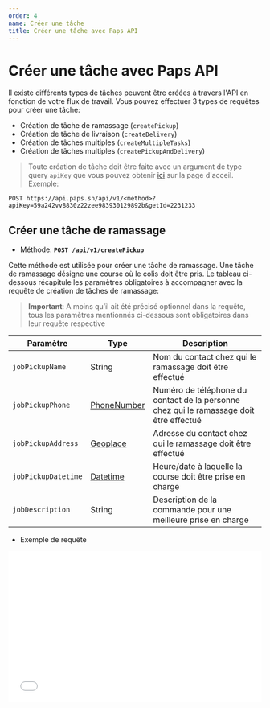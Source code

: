 ```yaml
---
order: 4
name: Créer une tâche
title: Créer une tâche avec Paps API
---
```


# Créer une tâche avec Paps API

Il existe différents types de tâches peuvent être créées à travers l'API en fonction de votre flux de travail. Vous pouvez effectuer 3 types de requêtes pour créer une tâche:

- Création de tâche de ramassage (`createPickup`)
- Création de tâche de livraison (`createDelivery`)
- Création de tâches multiples (`createMultipleTasks`)
- Création de tâches multiples (`createPickupAndDelivery`)

> Toute création de tâche doit être faite avec un argument de type query `apiKey` que vous pouvez
> obtenir [ici](/#commencez-à-utiliser-paps-api) sur la page d'acceil. Exemple:

`POST https://api.paps.sn/api/v1/<method>?apiKey=59a242vv8830z22zee983930129892b&getId=2231233`

## Créer une tâche de ramassage

- Méthode: **`POST /api/v1/createPickup`**

Cette méthode est utilisée pour créer une tâche de ramassage. Une tâche de ramassage désigne une course où le colis doit être pris. Le tableau ci-dessous récapitule les paramètres obligatoires à accompagner avec la requête de création de tâches de ramassage:

> **Important**: A moins qu’il ait été précisé optionnel
> dans la requête, tous les paramètres mentionnés ci-dessous sont
> obligatoires dans leur requête respective

| Paramètre           | Type                                          | Description                                                                            |
| ------------------- | --------------------------------------------- | -------------------------------------------------------------------------------------- |
| `jobPickupName`     | String                                        | Nom du contact chez qui le ramassage doit être effectué                                |
| `jobPickupPhone`    | [PhoneNumber](/#types-et-formats-des-donnees) | Numéro de téléphone du contact de la personne chez qui le ramassage doit être effectué |
| `jobPickupAddress`  | [Geoplace](/#types-et-formats-des-donnees)    | Adresse du contact chez qui le ramassage doit être effectué                            |
| `jobPickupDatetime` | [Datetime](/#types-et-formats-des-donnees)    | Heure/date à laquelle la course doit être prise en charge                              | ` |
| `jobDescription`    | String                                        | Description de la commande pour une meilleure prise en charge                          |

- Exemple de requête

<p>
  <iframe
    src="//api.apiembed.com/?source=https://raw.githubusercontent.com/paps-app/request-api-exemple/master/PickupTask.json&targets=shell:curl,node:unirest,java:unirest,python:requests,ruby:native,objc:nsurlsession,go:native,java:okhttp,node:native,javascript:jquery,php:http1,csharp:restsharp"
    frameBorder="0"
    scrolling="no"
    width="100%"
    height="300px"
    seamless
  />
</p>

## Créer une tâche de livraison

- Méthode: **`POST /api/v1/createDelivery`**

Cette méthode est utilisée pour créer une tâche de livraison. Une tâche de livraison désigne une course où le colis doit être déposé. Elle est donc souvent précédée et liée à une tâche de ramassage. Le tableau ci-dessous récapitule les paramètres à accompagner avec la requête de création de tâches de livraison:

| Paramètre             | Type                                          | Description                                                                             |
| --------------------- | --------------------------------------------- | --------------------------------------------------------------------------------------- |
| `customerUsername`    | String                                        | Nom du contact chez qui la livraison doit être effectuée                                |
| `customerPhone`       | [PhoneNumber](/#types-et-formats-des-donnees) | Numéro de téléphone du contact de la personne chez qui la livraison doit être effectuée |
| `jobPickupPhone`      | [PhoneNumber](/#types-et-formats-des-donnees) | Numéro de téléphone du contact de la personne chez qui le ramassage a été déjà effectué |
| `customerAddress`     | [Geoplace](/#types-et-formats-des-donnees)    | Adresse du contact chez qui la livraison doit être effectuée                            |
| `jobDeliveryDatetime` | [Datetime](/#types-et-formats-des-donnees)    | Heure/date à laquelle la course doit être prise en charge                               |
| `jobDescription`      | String                                        | Description de la commande pour une meilleure prise en charge                           |

- Exemple de requête

<p>
  <iframe
    src="//api.apiembed.com/?source=https://raw.githubusercontent.com/paps-app/request-api-exemple/master/DeliveryTask.json&targets=shell:curl,node:unirest,java:unirest,python:requests,ruby:native,objc:nsurlsession,go:native,java:okhttp,node:native,javascript:jquery,php:http1,csharp:restsharp"
    frameBorder="0"
    scrolling="no"
    width="100%"
    height="300px"
    seamless
  />
</p>

- Exemple de réponse

```
{
  "payload": {
    "message": "The task has been created.",
    "status": 200,
    "data": {
      "job_id": 22726428,
      "job_hash": "26a453fdc6dd79eda5a0fb994a16614f",
      "customer_address": "Ouest Foire, Dakar, Sénégal",
      "job_token": "2272642815403757852833068",
      "tracking_link": "https://k7ggd.app.goo.gl/SGP49G",
      "pickupAddressNotFound": false,
      "deliveryAddressNotFound": false
    }
  }
}
```

## Création de tâches multiples et liées

- Méthode: **`POST /api/v1/createMultipleTasks`**

Celle-ci est la methode utilisée pour démarrer plusieurs courses liées. Les courses liées peuvent contenir non seulement plusieurs points ramassage et livraison mais peuvent être programmées sur plusieurs jours. Les informations sur chaque course sont contenues dans un tableau d’objet et sont envoyées en forme JSON.

| Paramètre    | Type                                             | Description                                                                                   |
| ------------ | ------------------------------------------------ | --------------------------------------------------------------------------------------------- |
| `pickups`    | Array of [Pickups Object](#pickups-object)       | Tableau d'objet de pickups. Chaque objet contient les informations d'un pickup (ramassage)    |
| `deliveries` | Array of [Deliveries Object](#deliveries-object) | Tableau d'objet de delivery. Chaque objet contient les informations d'un delivery (livraison) |

### Pickups Object

Ceci est l'objet retrançant toutes les informations que doit contenir un `objet pickup`.

| Paramètre         | Type                                          | Description                                                   |
| ----------------- | --------------------------------------------- | ------------------------------------------------------------- |
| `address`         | [Geoplace](/#types-et-formats-des-donnees)    | Adresse du pickup                                             |
| `time`            | [Datetime](/#types-et-formats-des-donnees)    | Date et heure à laquelle le pickup doit être fait             |
| `phone`           | [PhoneNumber](/#types-et-formats-des-donnees) | Numéro de téléphone de la personne à contacter pour le pickup |
| `name`            | `String`                                      | Nom du contact chez qui le pickup doit être effectué          |
| `job_description` | `String`                                      | Description du colis à ramasser                               |
| `email`           | `String`                                      | Email de la personne pour le pickup                           |

<iframe
  src="//api.apiembed.com/?source=https://raw.githubusercontent.com/paps-app/request-api-exemple/master/MultipleTasks.json&targets=shell:curl,node:unirest,java:unirest,python:requests,ruby:native,objc:nsurlsession,go:native,java:okhttp,node:native,javascript:jquery,php:http1,csharp:restsharp"
  frameBorder="0"
  scrolling="no"
  width="100%"
  height="300px"
  seamless
/>

### Deliveries Object

Ceci est l'objet retrançant toutes les informations que doit contenir un `objet deliveries`.

| Paramètre         | Type                                          | Description                                                     |
| ----------------- | --------------------------------------------- | --------------------------------------------------------------- |
| `address`         | [Geoplace](/#types-et-formats-des-donnees)    | Adresse du delivery                                             |
| `time`            | [Datetime](/#types-et-formats-des-donnees)    | Date et heure à laquelle le delivery doit être fait             |
| `phone`           | [PhoneNumber](/#types-et-formats-des-donnees) | Numéro de téléphone de la personne à contacter pour le delivery |
| `name`            | `String`                                      | Nom du contact chez qui le delivery doit être effectué          |
| `job_description` | `String`                                      | Description du colis à ramasser                                 |
| `email`           | `String`                                      | Email de la personne pour le delivery                           |

<iframe
  src="//api.apiembed.com/?source=https://raw.githubusercontent.com/paps-app/request-api-exemple/master/MultipleTasks.json&targets=shell:curl,node:unirest,java:unirest,python:requests,ruby:native,objc:nsurlsession,go:native,java:okhttp,node:native,javascript:jquery,php:http1,csharp:restsharp"
  frameBorder="0"
  scrolling="no"
  width="100%"
  height="300px"
  seamless
/>

## Créer une tâche de Pickup et Delivery liés

- Méthode: **`POST /api/v1/createPickupAndDelivery`**

Cette méthode est utilisée pour créer une tâche de ramassage. Une tâche de ramassage désigne une course où le colis doit être pris. Le tableau ci-dessous récapitule les paramètres obligatoires à accompagner avec la requête de création de tâches de ramassage:

> **Important**: A moins qu’il ait été précisé optionnel
> dans la requête, tous les paramètres mentionnés ci-dessous sont
> obligatoires dans leur requête respective

| Paramètre             | Type                                          | Description                                               |
| --------------------- | --------------------------------------------- | --------------------------------------------------------- |
| `jobPickupAddress`    | [Geoplace](/#types-et-formats-des-donnees)    | Nom du contact chez qui le ramassage doit être effectué   |
| `jobPickupPhone`      | [PhoneNumber](/#types-et-formats-des-donnees) | Numéro de téléphone de l'expediteur                       |
| `customerPhone`       | [PhoneNumber](/#types-et-formats-des-donnees) | Numéro de téléphone du destinataire                       |
| `jobPickupDatetime`   | [Datetime](/#types-et-formats-des-donnees)    | Heure/date à laquelle la course doit être prise en charge |
| `jobDeliveryDatetime` | [Datetime](/#types-et-formats-des-donnees)    | Heure/date à laquelle la course est terminée              |
| `customerAddress`     | [Geoplace](/#types-et-formats-des-donnees)    | Adresse du destinataire                                   |
| `customerUsername`    | String                                        | Nom du destinataire                                       |

- Exemple de requête

<p>
  <iframe
    src="//api.apiembed.com/?source=https://raw.githubusercontent.com/paps-app/request-api-exemple/master/PickupDeliveryTask.json&targets=shell:curl,node:unirest,java:unirest,python:requests,ruby:native,objc:nsurlsession,go:native,java:okhttp,node:native,javascript:jquery,php:http1,csharp:restsharp"
    frameBorder="0"
    scrolling="no"
    width="100%"
    height="300px"
    seamless
  />
</p>
